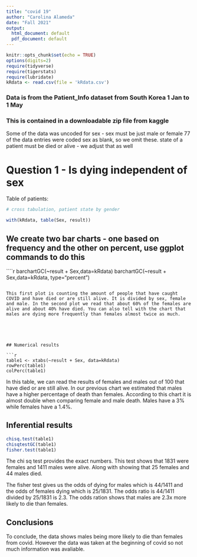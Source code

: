 ```yaml
---
title: "covid 19"
author: "Carolina Alameda"
date: "Fall 2021"
output:
  html_document: default
  pdf_document: default
---
```


```r
knitr::opts_chunk$set(echo = TRUE)
options(digits=2)
require(tidyverse)
require(tigerstats)
require(lubridate)
kRdata <- read.csv(file = 'kRdata.csv')
```
### Data is from the Patient_Info dataset from South Korea 1 Jan to 1 May 
### This is contained in a downloadable zip file from kaggle

Some of the data was uncoded for sex - sex must be just male or female
77 of the data entries were coded sex  as blank, so we omit these.
state of a patient must be died or alive - we adjust that as well   
  
# Question 1 - Is dying independent of sex




Table of patients:
```r

# cross tabulation, patient state by gender

with(kRdata, table(Sex, result))

```

## We create two bar charts - one based on frequency and the other on percent, use ggplot commands to do this

````r
barchartGC(~result + Sex,data=kRdata)
barchartGC(~result + Sex,data=kRdata, type="percent")

```

This first plot is counting the amount of people that have caught COVID and have died or are still alive. It is divided by sex, female and male. In the second plot we read that about 60% of the females are alive and about 40% have died. You can also tell with the chart that males are dying more frequently than females almost twice as much.




  
## Numerical results

```r
table1 <- xtabs(~result + Sex, data=kRdata)
rowPerc(table1)
colPerc(table1)
```

In this table, we can read the results of females and males out of 100 that have died or are still alive. In our previous chart we estimated that males have a higher percentage of death than females. According to this chart it is almost double when comparing female and male death. Males have a 3% while females have a 1.4%.

## Inferential results 

```r
chisq.test(table1)
chisqtestGC(table1)
fisher.test(table1)
```

The chi sq test provides the exact numbers. This test shows that 1831 were females and 1411 males were alive. Along with showing that 25 females and 44 males died.

The fisher test gives us the odds of dying for males which is 44/1411 and the odds of females dying which is 25/1831. The odds ratio is 44/1411 divided by 25/1831 is 2.3. The odds ration shows that males are 2.3x more likely to die than females.

## Conclusions

To conclude, the data shows males being more likely to die than females from covid. However the data was taken at the beginning of covid so not much information was avaliable. 



